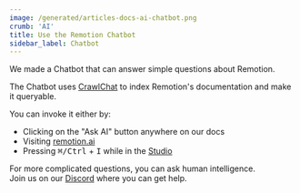 ```yaml
---
image: /generated/articles-docs-ai-chatbot.png
crumb: 'AI'
title: Use the Remotion Chatbot
sidebar_label: Chatbot
---
```


We made a Chatbot that can answer simple questions about Remotion.

The Chatbot uses [CrawlChat](https://crawlchat.app) to index Remotion's documentation and make it queryable.

You can invoke it either by:

- Clicking on the "Ask AI" button anywhere on our docs
- Visiting [remotion.ai](https://remotion.ai)
- Pressing <kbd>⌘/Ctrl</kbd> + <kbd>I</kbd> while in the [Studio](/docs/studio)

For more complicated questions, you can ask human intelligence.  
Join us on our [Discord](https://remotion.dev/discord) where you can get help.
